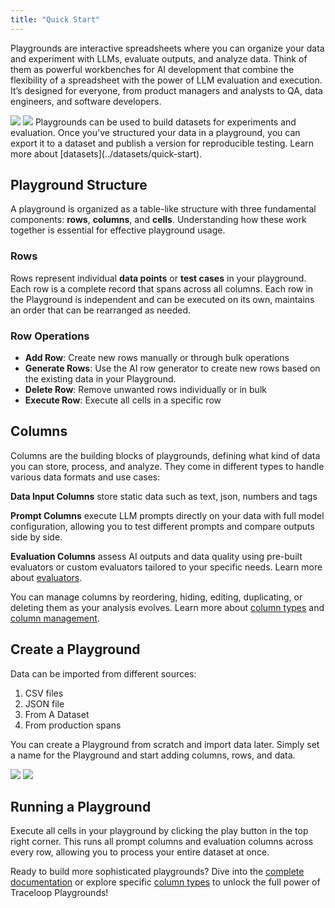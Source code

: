 ```yaml
---
title: "Quick Start"
---
```


Playgrounds are interactive spreadsheets where you can organize your data and experiment with LLMs, evaluate outputs, and analyze data. 
Think of them as powerful workbenches for AI development that combine the flexibility of a spreadsheet with the power of LLM evaluation and execution.
It’s designed for everyone, from product managers and analysts to QA, data engineers, and software developers.

<Frame>
  <img
    className="block dark:hidden"
    src="/img/playground/play-list-light.png"
  />
  <img className="hidden dark:block" src="/img/playground/play-list-dark.png" />
</Frame>

<Tip>
Playgrounds can be used to build datasets for experiments and evaluation. Once you've structured your data in a playground, you can export it to a dataset and publish a version for reproducible testing. Learn more about [datasets](../datasets/quick-start).
</Tip>

## Playground Structure

A playground is organized as a table-like structure with three fundamental components: **rows**, **columns**, and **cells**. Understanding how these work together is essential for effective playground usage.

### Rows

Rows represent individual **data points** or **test cases** in your playground. Each row is a complete record that spans across all columns.
Each row in the Playground is independent and can be executed on its own, maintains an order that can be rearranged as needed.

### Row Operations
- **Add Row**: Create new rows manually or through bulk operations
- **Generate Rows**: Use the AI row generator to create new rows based on the existing data in your Playground.
- **Delete Row**: Remove unwanted rows individually or in bulk
- **Execute Row**: Execute all cells in a specific row

## Columns

Columns are the building blocks of playgrounds, defining what kind of data you can store, process, and analyze. They come in different types to handle various data formats and use cases:

**Data Input Columns** store static data such as text, json, numbers and tags

**Prompt Columns** execute LLM prompts directly on your data with full model configuration, allowing you to test different prompts and compare outputs side by side.

**Evaluation Columns** assess AI outputs and data quality using pre-built evaluators or custom evaluators tailored to your specific needs. Learn more about [evaluators](../evaluators/intro).

You can manage columns by reordering, hiding, editing, duplicating, or deleting them as your analysis evolves. Learn more about [column types](./columns/data-columns) and [column management](./columns/column-management).

## Create a Playground

Data can be imported from different sources: 

1. CSV files
2. JSON file
3. From A Dataset
4. From production spans

You can create a Playground from scratch and import data later. Simply set a name for the Playground and start adding columns, rows, and data.
<Frame>
  <img
    className="block dark:hidden"
    src="/img/playground/play-full-table-light.png"
  />
  <img className="hidden dark:block" src="/img/playground/play-full-table-dark.png" />
</Frame>


## Running a Playground

Execute all cells in your playground by clicking the play button in the top right corner. This runs all prompt columns and evaluation columns across every row, allowing you to process your entire dataset at once. 


Ready to build more sophisticated playgrounds? Dive into the [complete documentation](./index) or explore specific [column types](./columns/data-columns) to unlock the full power of Traceloop Playgrounds!

